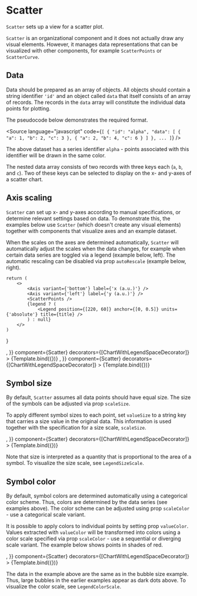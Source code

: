 
# Scatter

<Meta title="Addons/XY/Scatter" />

`Scatter` sets up a view for a scatter plot.

<ArgsTable of={Scatter} />

`Scatter` is an organizational component and it does not actually draw any visual elements. However, it manages data representations that can be visualized with other components, for example `ScatterPoints` or `ScatterCurve`.

## Data

Data should be prepared as an array of objects. All objects should contain a string identifier `'id'` and an object called `data` that itself consists of an array of records. The records in the `data` array will constitute the individual data points for plotting.

The pseudocode below demonstrates the required format.

<Source
    language="javascript"
    code={`
[
  {
    "id": "alpha",
    "data": [
      {
        "a": 1,
        "b": 2,
        "c": 3
      },
      {
        "a": 2,
        "b": 4,
        "c": 6
      }
    ]
  },
  ...
]
`}
/>

The above dataset has a series identifier `alpha` - points associated with this identifier will be drawn in the same color.

The nested data array consists of two records with three keys each (`a`, `b`, and `c`). Two of these keys can be selected to display on the x- and y-axes of a scatter chart.

## Axis scaling

`Scatter` can set up x- and y-axes according to manual specifications, or determine relevant settings based on data. To demonstrate this, the examples below use `Scatter` (which doesn't create any visual elements) together with components that visualize axes and an example dataset.

When the scales on the axes are determined automatically, `Scatter` will automatically adjust the scales when the data changes, for example when certain data series are toggled via a legend (example below, left). The automatic rescaling can be disabled via prop `autoRescale` (example below, right).

    return (
        <>
            <Axis variant={'bottom'} label={'x (a.u.)'} />
            <Axis variant={'left'} label={'y (a.u.)'} />
            <ScatterPoints />
            {legend ? (
                <Legend position={[220, 60]} anchor={[0, 0.5]} units={'absolute'} title={title} />
            ) : null}
        </>
    )
}

<Canvas>
    <Story
        name="auto-rescaling"
        args={{
            data: dataPolynomials,
            x: 'x',
            y: 'y',
            valueSize: 5,
            scaleX: {
                variant: 'linear',
                domain: [0, 'auto'],
            },
            scaleY: {
                variant: 'linear',
                domain: [0, 'auto'],
            },
            autoRescale: true,
            children: <PointsAndLegend />,
        }}
        component={Scatter}
        decorators={[ChartWithLegendSpaceDecorator]}
    >
        {Template.bind({})}
    </Story>
    <Story
        name="fixed scales"
        args={{
            data: dataPolynomials,
            x: 'x',
            y: 'y',
            valueSize: 5,
            scaleX: {
                variant: 'linear',
                domain: [0, 'auto'],
            },
            scaleY: {
                variant: 'linear',
                domain: [0, 'auto'],
            },
            autoRescale: false,
            children: <PointsAndLegend />,
        }}
        component={Scatter}
        decorators={[ChartWithLegendSpaceDecorator]}
    >
        {Template.bind({})}
    </Story>
</Canvas>

## Symbol size

By default, `Scatter` assumes all data points should have equal size. The size of the symbols can be adjusted via prop `scaleSize`.

To apply different symbol sizes to each point, set `valueSize` to a string key that carries a size value in the original data. This information is used together with the specification for a size scale, `scaleSize`.

<Canvas>
    <Story
        name="bubble size"
        args={{
            data: dataBubbles,
            x: 'x',
            y: 'y',
            valueSize: 'value',
            scaleX: {
                variant: 'linear',
                domain: [0, 'auto'],
            },
            scaleY: {
                variant: 'linear',
                domain: [0, 'auto'],
            },
            scaleSize: {
                variant: 'sqrt',
                domain: [0, 'auto'],
                size: 10,
            },
            autoRescale: true,
            children: <PointsAndLegend title={'Series'} />,
        }}
        component={Scatter}
        decorators={[ChartWithLegendSpaceDecorator]}
    >
        {Template.bind({})}
    </Story>
</Canvas>

Note that size is interpreted as a quantity that is proportional to the area of a symbol. To visualize the size scale, see `LegendSizeScale`.

## Symbol color

By default, symbol colors are determined automatically using a categorical color scheme. Thus, colors are determined by the data series (see examples above). The color scheme can be adjusted using prop `scaleColor` - use a categorical scale variant.

It is possible to apply colors to individual points by setting prop `valueColor`. Values extracted with `valueColor` will be transformed into colors using a color scale specified via prop `scaleColor` - use a sequential or diverging scale variant. The example below shows points in shades of red.

<Canvas>
    <Story
        name="bubble color"
        args={{
            data: dataBubbles,
            x: 'x',
            y: 'y',
            valueSize: 8,
            valueColor: 'value',
            scaleX: {
                variant: 'linear',
                domain: [0, 'auto'],
            },
            scaleY: {
                variant: 'linear',
                domain: [0, 'auto'],
            },
            scaleColor: {
                variant: 'sequential',
                colors: 'Reds',
                domain: 'auto',
            },
            autoRescale: true,
            children: <PointsAndLegend title={'Series'} legend={false} />,
        }}
        component={Scatter}
        decorators={[ChartWithLegendSpaceDecorator]}
    >
        {Template.bind({})}
    </Story>
</Canvas>

The data in the example above are the same as in the bubble size example. Thus, large bubbles in the earlier examples appear as dark dots above. To visualize the color scale, see `LegendColorScale`.
